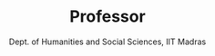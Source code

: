 ---
order: 1
slug: prof-aysha-viswamohan
metadesc: Dr. Aysha Viswamohan is a Faculty of School of Engg. & Science at IIT Madras Zanzibar. Learn More.
name: Prof. Aysha Viswamohan
img: Prof-Aysha.jpg
title: Professor 
subtitle: Dept. of Humanities and Social Sciences, IIT Madras
type: Visiting Faculty
year: 2024
link: https://hss.iitm.ac.in/aysha-viswamohan/
---